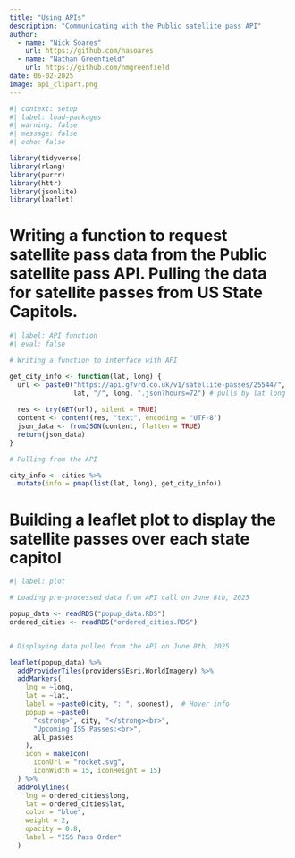 ```yaml
---
title: "Using APIs"
description: "Communicating with the Public satellite pass API"
author: 
  - name: "Nick Soares"
    url: https://github.com/nasoares
  - name: "Nathan Greenfield"
    url: https://github.com/nmgreenfield
date: 06-02-2025
image: api_clipart.png
---
```


```r
#| context: setup
#| label: load-packages
#| warning: false
#| message: false
#| echo: false

library(tidyverse)
library(rlang)
library(purrr)
library(httr)
library(jsonlite)
library(leaflet)
```

# Writing a function to request satellite pass data from the Public satellite pass API. Pulling the data for satellite passes from US State Capitols.

```r
#| label: API function
#| eval: false

# Writing a function to interface with API

get_city_info <- function(lat, long) {
  url <- paste0("https://api.g7vrd.co.uk/v1/satellite-passes/25544/",
                lat, "/", long, ".json?hours=72") # pulls by lat long
  
  res <- try(GET(url), silent = TRUE)
  content <- content(res, "text", encoding = "UTF-8")
  json_data <- fromJSON(content, flatten = TRUE)
  return(json_data)
}

# Pulling from the API

city_info <- cities %>%
  mutate(info = pmap(list(lat, long), get_city_info))
```

# Building a leaflet plot to display the satellite passes over each state capitol

```r
#| label: plot

# Loading pre-processed data from API call on June 8th, 2025

popup_data <- readRDS("popup_data.RDS")
ordered_cities <- readRDS("ordered_cities.RDS")


# Displaying data pulled from the API on June 8th, 2025

leaflet(popup_data) %>%
  addProviderTiles(providers$Esri.WorldImagery) %>%
  addMarkers(
    lng = ~long,
    lat = ~lat,
    label = ~paste0(city, ": ", soonest),  # Hover info
    popup = ~paste0(
      "<strong>", city, "</strong><br>",
      "Upcoming ISS Passes:<br>",
      all_passes
    ),
    icon = makeIcon(
      iconUrl = "rocket.svg",
      iconWidth = 15, iconHeight = 15)
  ) %>%
  addPolylines(
    lng = ordered_cities$long,
    lat = ordered_cities$lat,
    color = "blue",
    weight = 2,
    opacity = 0.8,
    label = "ISS Pass Order"
  )
```
